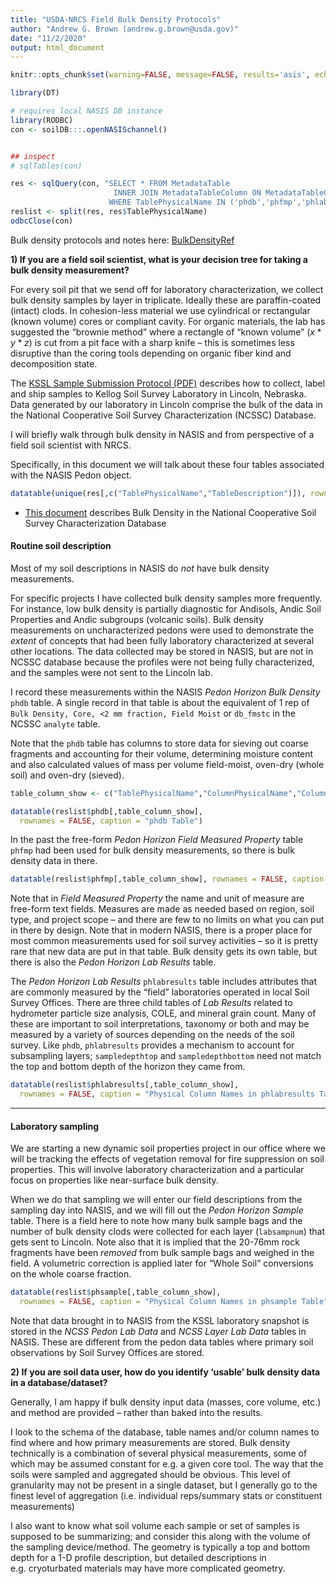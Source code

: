 ```yaml
---
title: "USDA-NRCS Field Bulk Density Protocols"
author: "Andrew G. Brown (andrew.g.brown@usda.gov)"
date: "11/2/2020"
output: html_document
---
```


```r
knitr::opts_chunk$set(warning=FALSE, message=FALSE, results='asis', echo=FALSE)

library(DT)

# requires local NASIS DB instance
library(RODBC)
con <- soilDB:::.openNASISchannel()


## inspect
# sqlTables(con)

res <- sqlQuery(con, "SELECT * FROM MetadataTable 
                       INNER JOIN MetadataTableColumn ON MetadataTableColumn.TableID = MetadataTable.TableID
                      WHERE TablePhysicalName IN ('phdb','phfmp','phlabresults','phsample')")
reslist <- split(res, res$TablePhysicalName)
odbcClose(con)
```

Bulk density protocols and notes here: [BulkDensityRef](https://drive.google.com/drive/folders/1WATqzxLPXaI2ZB_V6plO7Jj4I9Xi_PkF)

__1) If you are a field soil scientist, what is your decision tree for taking a bulk density measurement?__

For every soil pit that we send off for laboratory characterization, we collect bulk density samples by layer in triplicate. Ideally these are paraffin-coated (intact) clods. In cohesion-less material we use cylindrical or rectangular (known volume) cores or compliant cavity. For organic materials, the lab has suggested the "brownie method" where a rectangle of "known volume" ($x * y * z$) is cut from a pit face with a sharp knife -- this is sometimes less disruptive than the coring tools depending on organic fiber kind and decomposition state.

  The [KSSL Sample Submission Protocol (PDF)](https://www.nrcs.usda.gov/wps/PA_NRCSConsumption/download?cid=stelprdb1267302&ext=pdf) describes how to collect, label and ship samples to Kellog Soil Survey Laboratory in Lincoln, Nebraska. Data generated by our laboratory in Lincoln comprise the bulk of the data in the National Cooperative Soil Survey Characterization (NCSSC) Database.

I will briefly walk through bulk density in NASIS and from perspective of a field soil scientist with NRCS.

Specifically, in this document we will talk about these four tables associated with the NASIS Pedon object.

```r
datatable(unique(res[,c("TablePhysicalName","TableDescription")]), rownames = FALSE)
```

- [This document](bulkdensity_graph_demo.html) describes Bulk Density in the National Cooperative Soil Survey Characterization Database

#### Routine soil description

Most of my soil descriptions in NASIS do _not_ have bulk density measurements. 

For specific projects I have collected bulk density samples more frequently. For instance, low bulk density is partially diagnostic for Andisols, Andic Soil Properties and Andic subgroups (volcanic soils). Bulk density measurements on uncharacterized pedons were used to demonstrate the _extent_ of concepts that had been fully laboratory characterized at several other locations. The data collected may be stored in NASIS, but are not in NCSSC database because the profiles were not being fully characterized, and the samples were not sent to the Lincoln lab.

I record these measurements within the NASIS _Pedon Horizon Bulk Density_ `phdb` table. A single record in that table is about the equivalent of 1 rep of `Bulk Density, Core, <2 mm fraction, Field Moist` or `db_fmstc` in the NCSSC `analyte` table.

Note that the `phdb` table has columns to store data for sieving out coarse fragments and accounting for their volume, determining moisture content and also calculated values of mass per volume field-moist, oven-dry (whole soil) and oven-dry (sieved). 

```r
table_column_show <- c("TablePhysicalName","ColumnPhysicalName","ColumnDescription")

datatable(reslist$phdb[,table_column_show], 
  rownames = FALSE, caption = "phdb Table")
```

In the past the free-form _Pedon Horizon Field Measured Property_ table `phfmp` had been used for bulk density measurements, so there is bulk density data in there. 

```r
datatable(reslist$phfmp[,table_column_show], rownames = FALSE, caption = " phfmp Table")
```

Note that in _Field Measured Property_ the name and unit of measure are free-form text fields. Measures are made as needed based on region, soil type, and project scope -- and there are few to no limits on what you can put in there by design. Note that in modern NASIS, there is a proper place for most common measurements used for soil survey activities -- so it is pretty rare that new data are put in that table. Bulk density gets its own table, but there is also the _Pedon Horizon Lab Results_ table.

The _Pedon Horizon Lab Results_ `phlabresults` table includes attributes that are commonly measured by the "field" laboratories operated in local Soil Survey Offices. There are three child tables of _Lab Results_ related to hydrometer particle size analysis, COLE, and mineral grain count. Many of these are important to soil interpretations, taxonomy or both and may be measured by a variety of sources depending on the needs of the soil survey. Like `phdb`,  `phlabresults` provides a mechanism to account for subsampling layers; `sampledepthtop` and `sampledepthbottom` need not match the top and bottom depth of the horizon they came from.

```r
datatable(reslist$phlabresults[,table_column_show],
  rownames = FALSE, caption = "Physical Column Names in phlabresults Table")
```

---

#### Laboratory sampling

We are starting a new dynamic soil properties project in our office where we will be tracking the effects of vegetation removal for fire suppression on soil properties. This will involve laboratory characterization and a particular focus on properties like near-surface bulk density. 

When we do that sampling we will enter our field descriptions from the sampling day into NASIS, and we will fill out the _Pedon Horizon Sample_ table. There is a field here to note how many bulk sample bags and the number of bulk density clods were collected for each layer (`labsampnum`) that gets sent to Lincoln. Note also that it is implied that the 20-76mm rock fragments have been _removed_ from bulk sample bags and weighed in the field. A volumetric correction is applied later for "Whole Soil" conversions on the whole coarse fraction.

```r
datatable(reslist$phsample[,table_column_show],
  rownames = FALSE, caption = "Physical Column Names in phsample Table")
```

Note that data brought in to NASIS from the KSSL laboratory snapshot is stored in the _NCSS Pedon Lab Data_ and _NCSS Layer Lab Data_ tables in NASIS. These are different from the pedon data tables where primary soil observations by Soil Survey Offices are stored.

__2) If you are soil data user, how do you identify ‘usable’ bulk density data in a database/dataset?__

Generally, I am happy if bulk density input data (masses, core volume, etc.) and method are provided -- rather than baked into the results. 

I look to the schema of the database, table names and/or column names to find where and how primary measurements are stored. Bulk density technically is a combination of several physical measurements, some of which may be assumed constant for e.g. a given core tool. The way that the soils were sampled and aggregated should be obvious. This level of granularity may not be present in a single dataset, but I generally go to the finest level of aggregation (i.e. individual reps/summary stats or constituent measurements)

I also want to know what soil volume each sample or set of samples is supposed to be summarizing; and consider this along with the volume of the sampling device/method. The geometry is typically a top and bottom depth for a 1-D profile description, but detailed descriptions in e.g. cryoturbated materials may have more complicated geometry.  



